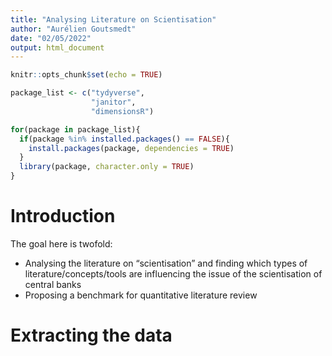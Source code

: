 ```yaml
---
title: "Analysing Literature on Scientisation"
author: "Aurélien Goutsmedt"
date: "02/05/2022"
output: html_document
---
```


```r
knitr::opts_chunk$set(echo = TRUE)
```

```r
package_list <- c("tydyverse",
                  "janitor",
                  "dimensionsR")

for(package in package_list){
  if(package %in% installed.packages() == FALSE){
    install.packages(package, dependencies = TRUE)
  }
  library(package, character.only = TRUE)
}

```


# Introduction

The goal here is twofold:

- Analysing the literature on "scientisation" and finding which types of literature/concepts/tools are influencing
the issue of the scientisation of central banks
- Proposing a benchmark for quantitative literature review

# Extracting the data

